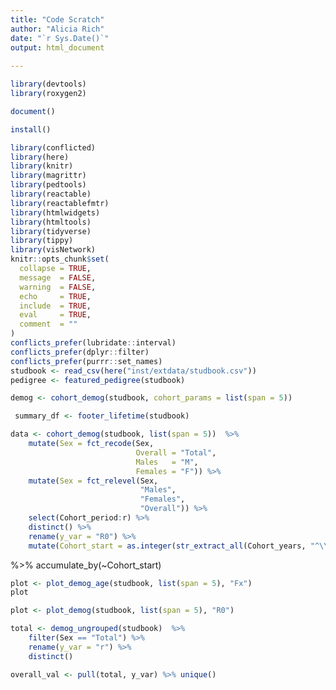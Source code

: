 ```yaml
---
title: "Code Scratch"
author: "Alicia Rich"
date: "`r Sys.Date()`"
output: html_document
                     
---
```


```r
library(devtools)
library(roxygen2)
```

```r
document()
```


```r
install()
```

```r
library(conflicted)
library(here)
library(knitr)
library(magrittr)
library(pedtools)
library(reactable)
library(reactablefmtr)
library(htmlwidgets)
library(htmltools)
library(tidyverse)
library(tippy)
library(visNetwork)
knitr::opts_chunk$set(
  collapse = TRUE,
  message  = FALSE,
  warning  = FALSE,
  echo     = TRUE,
  include  = TRUE,
  eval     = TRUE,
  comment  = ""
)
conflicts_prefer(lubridate::interval)
conflicts_prefer(dplyr::filter)
conflicts_prefer(purrr::set_names)
studbook <- read_csv(here("inst/extdata/studbook.csv"))
pedigree <- featured_pedigree(studbook)
```

```r
demog <- cohort_demog(studbook, cohort_params = list(span = 5))
```



```r
 summary_df <- footer_lifetime(studbook)
```

```r
data <- cohort_demog(studbook, list(span = 5))  %>%
    mutate(Sex = fct_recode(Sex,
                            Overall = "Total",
                            Males   = "M",
                            Females = "F")) %>%
    mutate(Sex = fct_relevel(Sex,
                             "Males",
                             "Females",
                             "Overall")) %>%
    select(Cohort_period:r) %>%
    distinct() %>%
    rename(y_var = "R0") %>%
    mutate(Cohort_start = as.integer(str_extract_all(Cohort_years, "^\\d{4}")))
```

 %>%
    accumulate_by(~Cohort_start)

```r
plot <- plot_demog_age(studbook, list(span = 5), "Fx")
plot
```

```r
plot <- plot_demog(studbook, list(span = 5), "R0")
```


```r
total <- demog_ungrouped(studbook)  %>%
    filter(Sex == "Total") %>%
    rename(y_var = "r") %>%
    distinct()
```

```r
overall_val <- pull(total, y_var) %>% unique()
```

